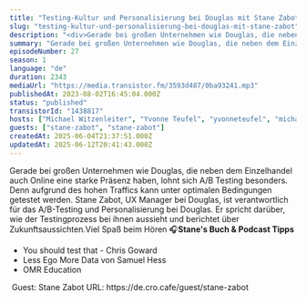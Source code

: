 ```yaml
---
title: "Testing-Kultur und Personalisierung bei Douglas mit Stane Zabot"
slug: "testing-kultur-und-personalisierung-bei-douglas-mit-stane-zabot"
description: "<div>Gerade bei großen Unternehmen wie Douglas, die neben dem Einzelhandel auch Online eine starke Präsenz haben, lohnt sich A/B Testing besonders. Denn aufgrund des hohen Traffics kann unter optimalen Bedingungen getestet werden. Stane Zabot, UX Manager bei Douglas, ist verantwortlich für das A/B-Testing und Personalisierung bei Douglas. Er spricht darüber, wie der Testingprozess bei ihnen aussieht und berichtet über Zukunftsaussichten.Viel Spaß beim Hören 🎧<strong>Stane's Buch &amp; Podcast Tipps</strong></div><ul><li>You should test that - Chris Goward</li><li>Less Ego More Data von Samuel Hess</li><li>OMR Education</li></ul><div>&nbsp;Guest: Stane Zabot URL: https://de.cro.cafe/guest/stane-zabot&nbsp;</div>"
summary: "Gerade bei großen Unternehmen wie Douglas, die neben dem Einzelhandel auch Online eine starke Präsenz haben, lohnt sich A/B Testing besonders. Denn aufgrund des hohen Traffics kann unter optimalen Bedingungen getestet werden. Stane Zabot, UX Manager bei Douglas, ist verantwortlich für das A/B-Testing und Personalisierung bei Douglas. Er spricht darüber, wie der Testingprozess bei ihnen aussieht und berichtet über Zukunftsaussichten.Viel Spaß beim Hören 🎧Stane's Buch & Podcast TippsYou should test that - Chris GowardLess Ego More Data von Samuel HessOMR Education Guest: Stane Zabot URL: https://de.cro.cafe/guest/stane-zabot "
episodeNumber: 27
season: 1
language: "de"
duration: 2343
mediaUrl: "https://media.transistor.fm/3593d487/0ba93241.mp3"
publishedAt: 2023-08-02T16:45:04.000Z
status: "published"
transistorId: "1438817"
hosts: ["Michael Witzenleiter", "Yvonne Teufel", "yvonneteufel", "michaelwitzenleiter"]
guests: ["stane-zabot", "stane-zabot"]
createdAt: 2025-06-04T21:37:51.000Z
updatedAt: 2025-06-12T20:41:43.000Z
---
```


Gerade bei großen Unternehmen wie Douglas, die neben dem Einzelhandel auch Online eine starke Präsenz haben, lohnt sich A/B Testing besonders. Denn aufgrund des hohen Traffics kann unter optimalen Bedingungen getestet werden. Stane Zabot, UX Manager bei Douglas, ist verantwortlich für das A/B-Testing und Personalisierung bei Douglas. Er spricht darüber, wie der Testingprozess bei ihnen aussieht und berichtet über Zukunftsaussichten.Viel Spaß beim Hören 🎧<strong>Stane's Buch & Podcast Tipps</strong>
<ul><li>You should test that - Chris Goward</li><li>Less Ego More Data von Samuel Hess</li><li>OMR Education</li></ul>&nbsp;Guest: Stane Zabot URL: https://de.cro.cafe/guest/stane-zabot&nbsp;
